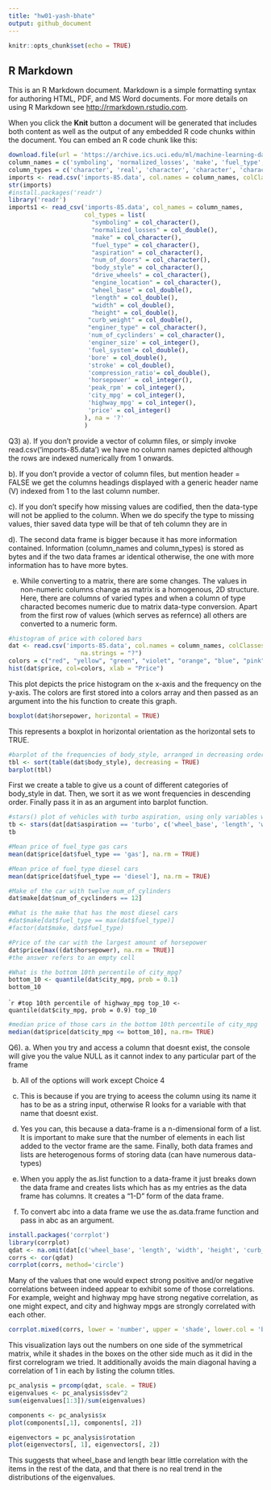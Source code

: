 ```yaml
---
title: "hw01-yash-bhate"
output: github_document 
---
```


```r
knitr::opts_chunk$set(echo = TRUE)
```

## R Markdown

This is an R Markdown document. Markdown is a simple formatting syntax for authoring HTML, PDF, and MS Word documents. For more details on using R Markdown see <http://rmarkdown.rstudio.com>.

When you click the **Knit** button a document will be generated that includes both content as well as the output of any embedded R code chunks within the document. You can embed an R code chunk like this:

```r
download.file(url = 'https://archive.ics.uci.edu/ml/machine-learning-databases/autos/imports-85.data', destfile = 'imports-85.data')
column_names = c('symboling', 'normalized_losses', 'make', 'fuel_type', 'aspiration', 'num_of_doors', 'body_style', 'drive_wheels', 'engine_location', 'wheel_base', 'length', 'width', 'height', 'curb_weight', 'engine_type', 'num_of_cyclinders', 'engine_size', 'fuel_system', 'bore', 'stroke', 'compression_ratio', 'horsepower', 'peak_rpm', 'city_mpg', 'highway_mpg', 'price')
column_types = c('character', 'real', 'character', 'character', 'character', 'character', 'character', 'character', 'character', 'real', 'real', 'real', 'real', 'integer', 'character', 'character', 'integer', 'character', 'real', 'real', 'real', 'integer', 'integer', 'integer', 'integer', 'integer')
imports <- read.csv('imports-85.data', col.names = column_names, colClasses = column_types, sep = ',', header = FALSE, na.strings = "?")
str(imports)
#install.packages('readr')
library('readr')
imports1 <- read_csv('imports-85.data', col_names = column_names,
                     col_types = list(
                       "symboling" = col_character(),
                       "normalized_losses" = col_double(),
                       "make" = col_character(),
                       "fuel_type" = col_character(),
                       "aspiration" = col_character(),
                       "num_of_doors" = col_character(),
                       "body_style" = col_character(),
                       "drive_wheels" = col_character(),
                       "engine_location" = col_character(),
                       "wheel_base" = col_double(),
                       "length" = col_double(),
                       "width" = col_double(),
                       "height" = col_double(),
                      "curb_weight" = col_double(),
                      "enginer_type" = col_character(), 
                      'num_of_cyclinders' = col_character(),
                      'enginer_size' = col_integer(), 
                      'fuel_system'= col_double(),
                      'bore' = col_double(),
                      'stroke' = col_double(),
                      'compression_ratio'= col_double(), 
                      'horsepower' = col_integer(),
                      'peak_rpm' = col_integer(),
                      'city_mpg' = col_integer(),
                      'highway_mpg' = col_integer(),
                      'price' = col_integer()
                     ), na = '?'
                     )
```

Q3) 
a). If you don't provide a vector of column files, or simply invoke read.csv('imports-85.data') we have no column names depicted although the rows are indexed numerically from 1 onwards. 

b). If you don't provide a vector of column files, but mention header = FALSE we get the columns headings displayed with a generic header name (V) indexed from 1 to the last column number. 

c). If you don't specify how missing values are codified, then the data-type will not be applied to the column. When we do specify the type to missing values, thier saved data type will be that of teh column they are in 


d). The second data frame is bigger because it has more information contained. Information (column_names and column_types) is stored as bytes and if the two data frames ar identical otherwise, the one with more information has to have more bytes. 

e) While converting to a matrix, there are some changes. The values in non-numeric columns change as matrix is a homogenous, 2D structure. Here, there are columns of varied types and when a column of type characted becomes numeric due to matrix data-type conversion. Apart from the first row of values (which serves as refernce) all others are converted to a numeric form.

```r
#histogram of price with colored bars
dat <- read.csv('imports-85.data', col.names = column_names, colClasses = column_types, sep = ',',
                    na.strings = "?")
colors = c("red", "yellow", "green", "violet", "orange", "blue", "pink", "cyan", "green") 
hist(dat$price, col=colors, xlab = "Price")
```
This plot depicts the price histogram on the x-axis and the frequency on the y-axis. The colors are first stored into a colors array and then passed as an argument into the his function to create this graph. 

```r
boxplot(dat$horsepower, horizontal = TRUE)
```
This represents a boxplot in horizontal orientation as the horizontal sets to TRUE.

```r
#barplot of the frequencies of body_style, arranged in decreasing order.
tbl <- sort(table(dat$body_style), decreasing = TRUE)
barplot(tbl)
```
First we create a table to give us a count of different categories of body_style in dat. Then, we sort it as we wont frequencies in descending order. Finally pass it in as an argument into barplot function. 

```r
#stars() plot of vehicles with turbo aspiration, using only variables wheel-base,length, width, height, and price.
tb <- stars(dat[dat$aspiration == 'turbo', c('wheel_base', 'length', 'width', 'height', 'price')])
tb
```

```r
#Mean price of fuel_type gas cars
mean(dat$price[dat$fuel_type == 'gas'], na.rm = TRUE)
```
```r
#Mean price of fuel_type diesel cars
mean(dat$price[dat$fuel_type == 'diesel'], na.rm = TRUE)
```

```r
#Make of the car with twelve num_of_cylinders
dat$make[dat$num_of_cyclinders == 12]
```

```r
#What is the make that has the most diesel cars
#dat$make[dat$fuel_type == max(dat$fuel_type)]
#factor(dat$make, dat$fuel_type)
```
```r
#Price of the car with the largest amount of horsepower
dat$price[max((dat$horsepower), na.rm = TRUE)]
#the answer refers to an empty cell
```
```r
#What is the bottom 10th percentile of city_mpg?
bottom_10 <- quantile(dat$city_mpg, prob = 0.1)
bottom_10
```
````r
#top 10th percentile of highway_mpg
top_10 <- quantile(dat$city_mpg, prob = 0.9)
top_10
```
```r
#median price of those cars in the bottom 10th percentile of city_mpg
median(dat$price[dat$city_mpg <= bottom_10], na.rm= TRUE)
```

Q6).
a. When you try and access a column that doesnt exist, the console will give you the value NULL as it cannot index to any particular part of the frame

b. All of the options will work except Choice 4 

c. This is because if you are trying to aceess the column using its name it has to be as a string input, otherwise R looks for a variable with that name that doesnt exist.

d. Yes you can, this because a data-frame is a n-dimensional form of a list. It is important to make sure that the number of elements in each list added to the vector frame are the same. Finally, both data frames and lists are heterogenous forms of storing data (can have numerous data-types)

e. When you apply the as.list function to a data-frame it just breaks down the data frame and creates lists which has as my entries as the data frame has columns. It creates a "1-D" form of the data frame. 

f. To convert abc into a data frame we use the as.data.frame function and pass in abc as an argument. 

```r
install.packages('corrplot')
library(corrplot)
qdat <- na.omit(dat[c('wheel_base', 'length', 'width', 'height', 'curb_weight', 'engine_size', 'bore', 'stroke', 'compression_ratio', 'horsepower', 'peak_rpm', 'city_mpg', 'highway_mpg', 'price')])
corrs <- cor(qdat)
corrplot(corrs, method='circle')
```
Many of the values that one would expect strong positive and/or negative correlations between indeed appear to exhibit some of those correlations. For example, weight and highway mpg have strong negative correlation, as one might expect, and city and highway mpgs are strongly correlated with each other.

```r
corrplot.mixed(corrs, lower = 'number', upper = 'shade', lower.col = 'black', number.cex = .7)
```
This visualization lays out the numbers on one side of the symmetrical matrix, while it shades in the boxes on the other side much as it did in the first correlogram we tried. It additionally avoids the main diagonal having a correlation of 1 in each by listing the column titles.

```r
pc_analysis = prcomp(qdat, scale. = TRUE)
eigenvalues <- pc_analysis$sdev^2
sum(eigenvalues[1:3])/sum(eigenvalues)
```
```r
components <- pc_analysis$x
plot(components[,1], components[, 2])
```
```r
eigenvectors = pc_analysis$rotation
plot(eigenvectors[, 1], eigenvectors[, 2])
```

This suggests that wheel_base and length bear little correlation with the items in the rest of the data, and that there is no real trend in the distributions of the eigenvalues.




